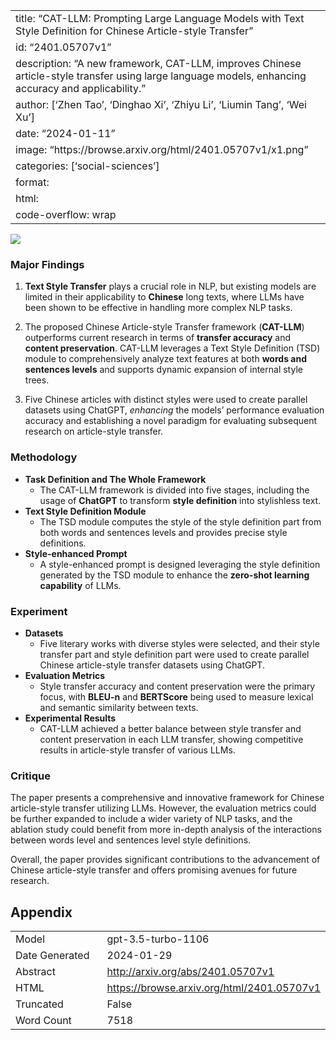
---
title: "CAT-LLM: Prompting Large Language Models with Text Style Definition for Chinese Article-style Transfer"
id: "2401.05707v1"
description: "A new framework, CAT-LLM, improves Chinese article-style transfer using large language models, enhancing accuracy and applicability."
author: ['Zhen Tao', 'Dinghao Xi', 'Zhiyu Li', 'Liumin Tang', 'Wei Xu']
date: "2024-01-11"
image: "https://browse.arxiv.org/html/2401.05707v1/x1.png"
categories: ['social-sciences']
format:
  html:
    code-overflow: wrap
---

![](https://browse.arxiv.org/html/2401.05707v1/x1.png)

### Major Findings

1. **Text Style Transfer** plays a crucial role in NLP, but existing models are limited in their applicability to **Chinese** long texts, where LLMs have been shown to be effective in handling more complex NLP tasks.
  
2. The proposed Chinese Article-style Transfer framework (**CAT-LLM**) outperforms current research in terms of **transfer accuracy** and **content preservation**. CAT-LLM leverages a Text Style Definition (TSD) module to comprehensively analyze text features at both **words and sentences levels** and supports dynamic expansion of internal style trees.

3. Five Chinese articles with distinct styles were used to create parallel datasets using ChatGPT, *enhancing* the models’ performance evaluation accuracy and establishing a novel paradigm for evaluating subsequent research on article-style transfer.

### Methodology

- **Task Definition and The Whole Framework**
  - The CAT-LLM framework is divided into five stages, including the usage of **ChatGPT** to transform **style definition** into stylishless text.
- **Text Style Definition Module**
  - The TSD module computes the style of the style definition part from both words and sentences levels and provides precise style definitions.
- **Style-enhanced Prompt**
  - A style-enhanced prompt is designed leveraging the style definition generated by the TSD module to enhance the **zero-shot learning capability** of LLMs.

### Experiment

- **Datasets**
  - Five literary works with diverse styles were selected, and their style transfer part and style definition part were used to create parallel Chinese article-style transfer datasets using ChatGPT.
- **Evaluation Metrics**
  - Style transfer accuracy and content preservation were the primary focus, with **BLEU-n** and **BERTScore** being used to measure lexical and semantic similarity between texts.
- **Experimental Results**
  - CAT-LLM achieved a better balance between style transfer and content preservation in each LLM transfer, showing competitive results in article-style transfer of various LLMs.

### Critique

The paper presents a comprehensive and innovative framework for Chinese article-style transfer utilizing LLMs. However, the evaluation metrics could be further expanded to include a wider variety of NLP tasks, and the ablation study could benefit from more in-depth analysis of the interactions between words level and sentences level style definitions.

Overall, the paper provides significant contributions to the advancement of Chinese article-style transfer and offers promising avenues for future research.

## Appendix

|          |          |
|----------|----------|
| Model     | gpt-3.5-turbo-1106       |
| Date Generated     | 2024-01-29       |
| Abstract | [http://arxiv.org/abs/2401.05707v1](http://arxiv.org/abs/2401.05707v1)        |
| HTML     | [https://browse.arxiv.org/html/2401.05707v1](https://browse.arxiv.org/html/2401.05707v1)       |
| Truncated       | False       |
| Word Count       | 7518       |